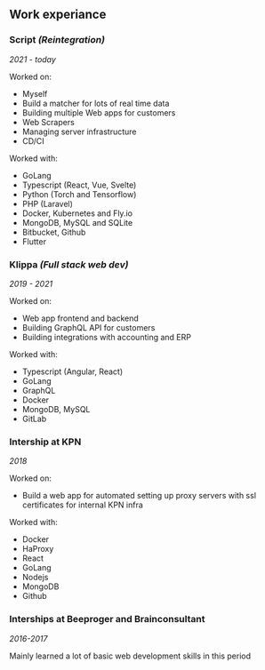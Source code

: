 ## Work experiance

### Script *(Reintegration)*

*2021 - today*

Worked on:

- Myself
- Build a matcher for lots of real time data
- Building multiple Web apps for customers
- Web Scrapers
- Managing server infrastructure
- CD/CI

Worked with:

- GoLang
- Typescript (React, Vue, Svelte)
- Python (Torch and Tensorflow)
- PHP (Laravel)
- Docker, Kubernetes and Fly.io
- MongoDB, MySQL and SQLite
- Bitbucket, Github
- Flutter

### Klippa *(Full stack web dev)*

*2019 - 2021*

Worked on:

- Web app frontend and backend
- Building GraphQL API for customers
- Building integrations with accounting and ERP

Worked with:

- Typescript (Angular, React)
- GoLang
- GraphQL
- Docker
- MongoDB, MySQL
- GitLab

### Intership at KPN

*2018*

Worked on:

- Build a web app for automated setting up proxy servers with ssl certificates for internal KPN infra

Worked with:

- Docker
- HaProxy
- React
- GoLang
- Nodejs
- MongoDB
- Github

### Interships at Beeproger and Brainconsultant

*2016-2017*

Mainly learned a lot of basic web development skills in this period
